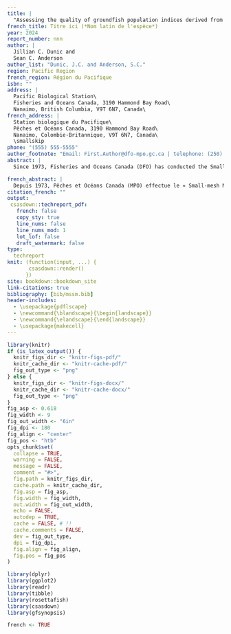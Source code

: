 ```yaml
---
title: |
  "Assessing the quality of groundfish population indices derived from the Small-mesh Multi-species Bottom Trawl Survey"
french_title: Titre ici (*Nom latin de l'espèce*)
year: 2024
report_number: nnn
author: |
  Jillian C. Dunic and
  Sean C. Anderson
author_list: "Dunic, J.C. and Anderson, S.C."
region: Pacific Region
french_region: Région du Pacifique
isbn: ""
address: |
  Pacific Biological Station\
  Fisheries and Oceans Canada, 3190 Hammond Bay Road\
  Nanaimo, British Columbia, V9T 6N7, Canada\
french_address: |
  Station biologique du Pacifique\
  Pêches et Océans Canada, 3190 Hammond Bay Road\
  Nanaimo, Colombie-Britannique, V9T 6N7, Canada\
  \smallskip
phone: "(555) 555-5555"
author_footnote: "Email: First.Author@dfo-mpo.gc.ca | telephone: (250) 756-5555"
abstract: |
  Since 1973, Fisheries and Oceans Canada (DFO) has conducted the Small-mesh Multi-species Bottom Trawl Survey (SMMS), which is the longest continuous fisheries-independent monitoring time-series for groundfish off the west coast of Vancouver Island (WCVI). The survey was designed to collect data to assess stock status of Pink shrimp (*Pandalus jordani*) populations; however, groundfish and other species have also been sampled in this survey. The SMMS has the potential to serve as an important historical baseline for groundfish species off WCVI, given that the current synoptic trawl surveys that are designed for Pacific groundfish began in or after 2003 and occur biennially in a given region. However, changes to the SMMS, including shifts in the spatial area sampled, changes to fishing gear, and changes to catch recording procedures, may affect the quality of SMMS groundfish population indices. Here, we examine changes to the SMMS and assess how these changes may affect interpretation of indices of relative biomass for groundfish. We then derive both design-based and spatiotemporal model-based groundfish population indices from the SMMS and compare these with other indices from the same region. Finally, we examine the distribution of lengths and ages collected from the SMMS and compare these with the synoptic West Coast Vancouver Island trawl survey (SYN WCVI). We identify some instances where the SMMS may have detected signs of rockfish recruitment earlier than the SYN WCVI survey. Spatiotemporal model-based indices of abundance produced similar trends as the design-based indices for most species and may be better suited for calculating an index over the full time period given the changes in spatial sampling. However, changes to the survey such as the switch to comprehensive species sorting and identification in 2003, coupled with a lack of calibration data, mean that there are large uncertainties with the pre-2003 data. 

french_abstract: |
  Depuis 1973, Pêches et Océans Canada (MPO) effectue le « Small-mesh Multi-species Bottom Trawl Survey » (SMMS), qui est la plus longue série chronologique continue de surveillance indépendante des pêches pour les poissons de fond au large de la côte ouest de l'île de Vancouver (COIV). L'étude a été conçue pour collecter des données afin d'évaluer l'état des stocks de crevettes roses (*Pandalus jordani*), mais des poissons de fond et d'autres espèces ont également été échantillonnés dans le cadre de cette étude. Le SMMS peut servir de référence historique importante pour les espèces de poissons de fond au large de la COIV, étant donné que les enquêtes synoptiques au chalut actuellement conçues pour les poissons de fond du Pacifique ont débuté en 2003 ou après et ont lieu tous les deux ans dans une région donnée. Cependant, les changements apportés au SMMS, y compris les déplacements de la zone spatiale échantillonnée, les changements d'engins de pêche et les changements de procédures d'enregistrement des captures, peuvent affecter la qualité des indices de population de poissons de fond du SMMS. Nous examinons ici les changements apportés au SMMS et évaluons comment ces changements peuvent affecter l'interprétation des indices de biomasse relative pour les poissons de fond. Nous dérivons ensuite des indices de population de poissons de fond basés sur la conception et sur un modèle spatio-temporel à partir du SMMS et nous les comparons à d'autres indices de la même région. Enfin, nous examinons la distribution des longueurs et des âges recueillis par le SMMS et les comparons avec l'étude synoptique au chalut de la côte ouest de l'île de Vancouver (« SYN WCVI »). Nous identifions certains cas où le SMMS pourrait avoir détecté des signes de recrutement de sébastes plus tôt que le relevé SYN WCVI. Les indices d'abondance basés sur un modèle spatio-temporel ont produit des tendances similaires à celles des indices basés sur la conception pour la plupart des espèces et pourraient être mieux adaptés au calcul d'un indice sur l'ensemble de la période, compte tenu des changements dans l'échantillonnage spatial. Cependant, les changements apportés à l'étude, tels que le passage à un tri et à une identification complets des espèces en 2003, associés à un manque de données d'étalonnage, signifient que les données antérieures à 2003 comportent de grandes incertitudes. 
citation_french: ""
output:
 csasdown::techreport_pdf:
   french: false
   copy_sty: true
   line_nums: false
   line_nums_mod: 1
   lot_lof: false
   draft_watermark: false
type:
  techreport
knit: (function(input, ...) {
       csasdown::render()
      })
site: bookdown::bookdown_site
link-citations: true
bibliography: [bib/mssm.bib]
header-includes:
  - \usepackage{pdflscape}
  - \newcommand{\blandscape}{\begin{landscape}}
  - \newcommand{\elandscape}{\end{landscape}}
  - \usepackage{makecell}
---
```


```r
library(knitr)
if (is_latex_output()) {
  knitr_figs_dir <- "knitr-figs-pdf/"
  knitr_cache_dir <- "knitr-cache-pdf/"
  fig_out_type <- "png"
} else {
  knitr_figs_dir <- "knitr-figs-docx/"
  knitr_cache_dir <- "knitr-cache-docx/"
  fig_out_type <- "png"
}
fig_asp <- 0.618
fig_width <- 9
fig_out_width <- "6in"
fig_dpi <- 180
fig_align <- "center"
fig_pos <- "htb"
opts_chunk$set(
  collapse = TRUE,
  warning = FALSE,
  message = FALSE,
  comment = "#>",
  fig.path = knitr_figs_dir,
  cache.path = knitr_cache_dir,
  fig.asp = fig_asp,
  fig.width = fig_width,
  out.width = fig_out_width,
  echo = FALSE,
  autodep = TRUE,
  cache = FALSE, # !!
  cache.comments = FALSE,
  dev = fig_out_type,
  dpi = fig_dpi,
  fig.align = fig_align,
  fig.pos = fig_pos
)
```

```r
library(dplyr)
library(ggplot2)
library(readr)
library(tibble)
library(rosettafish)
library(csasdown)
library(gfsynopsis)
```

```r
french <- TRUE
```
